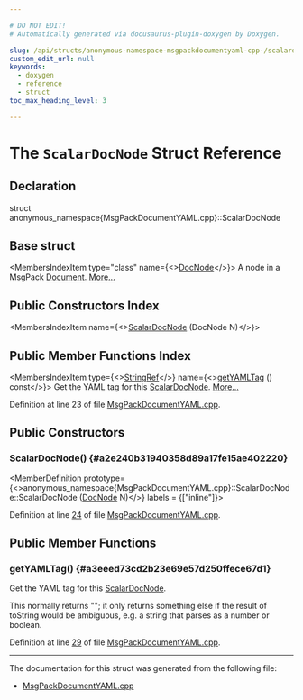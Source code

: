 ```yaml
---

# DO NOT EDIT!
# Automatically generated via docusaurus-plugin-doxygen by Doxygen.

slug: /api/structs/anonymous-namespace-msgpackdocumentyaml-cpp-/scalardocnode
custom_edit_url: null
keywords:
  - doxygen
  - reference
  - struct
toc_max_heading_level: 3

---
```





# The `ScalarDocNode` Struct Reference

<DoxygenPage pluginConfig={pluginConfig}>



## Declaration

<CodeBlock>struct anonymous_namespace{MsgPackDocumentYAML.cpp}::ScalarDocNode</CodeBlock>

## Base struct

<MembersIndex>

<MembersIndexItem
  type="class"
  name={<><a href="/docs/api/classes/llvm/msgpack/docnode">DocNode</a></>}>
A node in a MsgPack <a href="/docs/api/classes/llvm/msgpack/document">Document</a>. <a href="/docs/api/classes/llvm/msgpack/docnode/#details">More...</a>
</MembersIndexItem>

</MembersIndex>

## Public Constructors Index

<MembersIndex>

<MembersIndexItem
  name={<><a href="#a2e240b31940358d89a17fe15ae402220">ScalarDocNode</a> (DocNode N)</>}>
</MembersIndexItem>

</MembersIndex>

## Public Member Functions Index

<MembersIndex>

<MembersIndexItem
  type={<><a href="/docs/api/classes/llvm/stringref">StringRef</a></>}
  name={<><a href="#a3eeed73cd2b23e69e57d250ffece67d1">getYAMLTag</a> () const</>}>
Get the YAML tag for this <a href="/docs/api/structs/anonymous-namespace-msgpackdocumentyaml-cpp-/scalardocnode">ScalarDocNode</a>. <a href="#a3eeed73cd2b23e69e57d250ffece67d1">More...</a>
</MembersIndexItem>

</MembersIndex>


Definition at line 23 of file <a href="/docs/api/files/lib/lib/binaryformat/msgpackdocumentyaml-cpp">MsgPackDocumentYAML.cpp</a>.

<SectionDefinition>

## Public Constructors

### ScalarDocNode() {#a2e240b31940358d89a17fe15ae402220}

<MemberDefinition
  prototype={<>anonymous&#95;namespace&#123;MsgPackDocumentYAML.cpp&#125;::ScalarDocNode::ScalarDocNode (<a href="/docs/api/classes/llvm/msgpack/docnode">DocNode</a> N)</>}
  labels = {["inline"]}>

Definition at line <a href="/docs/api/files/lib/lib/binaryformat/msgpackdocumentyaml-cpp/#l00024">24</a> of file <a href="/docs/api/files/lib/lib/binaryformat/msgpackdocumentyaml-cpp">MsgPackDocumentYAML.cpp</a>.
</MemberDefinition>

</SectionDefinition>

<SectionDefinition>

## Public Member Functions

### getYAMLTag() {#a3eeed73cd2b23e69e57d250ffece67d1}

<MemberDefinition
  prototype="StringRef ScalarDocNode::getYAMLTag () const">
Get the YAML tag for this <a href="/docs/api/structs/anonymous-namespace-msgpackdocumentyaml-cpp-/scalardocnode">ScalarDocNode</a>.

This normally returns &quot;&quot;; it only returns something else if the result of toString would be ambiguous, e.g. a string that parses as a number or boolean.

Definition at line <a href="/docs/api/files/lib/lib/binaryformat/msgpackdocumentyaml-cpp/#l00029">29</a> of file <a href="/docs/api/files/lib/lib/binaryformat/msgpackdocumentyaml-cpp">MsgPackDocumentYAML.cpp</a>.
</MemberDefinition>

</SectionDefinition>

<hr/>

The documentation for this struct was generated from the following file:

<ul>
<li><a href="/docs/api/files/lib/lib/binaryformat/msgpackdocumentyaml-cpp">MsgPackDocumentYAML.cpp</a></li>
</ul>

</DoxygenPage>
